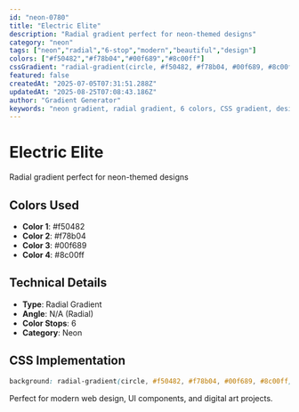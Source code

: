 ```yaml
---
id: "neon-0780"
title: "Electric Elite"
description: "Radial gradient perfect for neon-themed designs"
category: "neon"
tags: ["neon","radial","6-stop","modern","beautiful","design"]
colors: ["#f50482","#f78b04","#00f689","#8c00ff"]
cssGradient: "radial-gradient(circle, #f50482, #f78b04, #00f689, #8c00ff)"
featured: false
createdAt: "2025-07-05T07:31:51.288Z"
updatedAt: "2025-08-25T07:08:43.186Z"
author: "Gradient Generator"
keywords: "neon gradient, radial gradient, 6 colors, CSS gradient, design, #f50482, #f78b04, #00f689, #8c00ff"
---
```


# Electric Elite

Radial gradient perfect for neon-themed designs

## Colors Used
- **Color 1**: #f50482
- **Color 2**: #f78b04
- **Color 3**: #00f689
- **Color 4**: #8c00ff

## Technical Details
- **Type**: Radial Gradient
- **Angle**: N/A (Radial)
- **Color Stops**: 6
- **Category**: Neon

## CSS Implementation
```css
background: radial-gradient(circle, #f50482, #f78b04, #00f689, #8c00ff);
```

Perfect for modern web design, UI components, and digital art projects.
